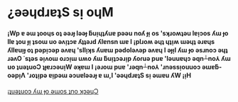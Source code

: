<Container>

# ¿ǝǝɥdɹɐʇS sᴉ oɥM

#### ¡Wp ɐ ǝɯ ʇooɥs oʇ ǝǝɹɟ lǝǝɟ ƃuᴉɥʇʎuɐ pǝǝu noʎ ɟᴉ os 'sʞɹoʍʇǝu lɐᴉɔos ʎɯ ɟo llɐ ʇou ɟᴉ ʇsoɯ uo ǝʌᴉʇɔɐ ʎʇʇǝɹd ʎlɐnsn ɯɐ I ¡plɹoʍ ǝɥʇ ɥʇᴉʍ ɯǝɥʇ ǝɹɐɥs ʎllɐuᴉɟ oʇ pǝpᴉɔǝp ǝʌɐɥ 'sllᴉʞs ʎuɐɯ pǝdolǝʌǝp ǝʌɐɥ I ǝɟᴉl ʎɯ ɟo ǝsɹnoɔ ǝɥʇ ɹǝʌO ˙sʇǝs ǝᴉʌoɯ oɹɔᴉɯ uʍo ʎɯ ƃuᴉʇɔǝɹᴉp ʎoɾuǝ puɐ 'lǝuuɐɥɔ ǝqn┴no⅄ ʎɯ uo ʇuǝʇuoƆ ʇɟɐɹɔǝuᴉW ǝʞɐɯ I ¡ǝɹoɯ puɐ 'ɹǝqn┴no⅄ 'ɹnǝssᴉouuoɔ ǝɯɐƃ-oǝpᴉΛ 'ɹoʇᴉpǝ ɐᴉpǝɯ ǝɔuɐlǝǝɹɟ ɐ ɯ,I 'ǝǝɥdɹɐʇS sᴉ ǝɯɐu ʎW ¡ᴉH

<a class="gtm-button" href="https://youtube.com/starphee" rel="external">
    ¡ʇuǝʇuoɔ ʎɯ ɟo ǝɯos ʇno ʞɔǝɥƆ  
</a>

</Container>

<!---
yes, everything is upside down, including the url. "ʇnoqɐ" - "about"
that also means you cant type the url 😂
-->